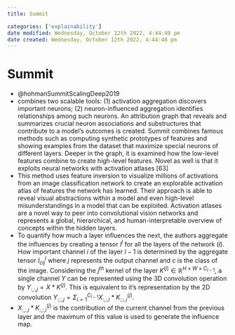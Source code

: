 ```yaml
---
title: Summit

categories: ['explainability']
date modified: Wednesday, October 12th 2022, 4:44:49 pm
date created: Wednesday, October 12th 2022, 4:44:48 pm
---
```


# Summit

- @hohmanSummitScalingDeep2019
- combines two scalable tools: (1) activation aggregation discovers important neurons; (2) neuron-influenced aggregation identifies relationships among such neurons. An attribution graph that reveals and summarizes crucial neuron associations and substructures that contribute to a model's outcomes is created. Summit combines famous methods such as computing synthetic prototypes of features and showing examples from the dataset that maximize special neurons of different layers. Deeper in the graph, it is examined how the low-level features combine to create high-level features. Novel as well is that it exploits neural networks with activation atlases [63]
- This method uses feature inversion to visualize millions of activations from an image classification network to create an explorable activation atlas of features the network has learned. Their approach is able to reveal visual abstractions within a model and even high-level misunderstandings in a model that can be exploited. Activation atlases are a novel way to peer into convolutional vision networks and represents a global, hierarchical, and human-interpretable overview of concepts within the hidden layers.
- To quantify how much a layer influences the next, the authors aggregate the influences by creating a tensor $I^{l}$ for all the layers of the network ($l$). How important channel $i$ of the layer $l-1$ is determined by the aggregate tensor $I^{l}_{cij}$ where $j$ represents the output channel and $c$ is the class of the image. Considering the $j^{th}$ kernel of the layer $K^{(j)} \in \mathbb{R}^{H \times W \times C_{l-1}}$, a single channel $Y$ can be represented using the 3D convolution operation by $Y_{:,:,j}= X \ast K^{(j)}$. This is equivalent to it's representation by the 2D convolution $Y_{:,:,j}= \Sigma_{i=1}^{C_{l-1}} X_{:,:,i} \ast K^{(j)}_{:,:,i}$. 
- $X_{:,:,i} \ast K^{(j)}_{:,:,i}$ is the contribution of the current channel from the previous layer and the maximum of this value is used to generate the influence map.



